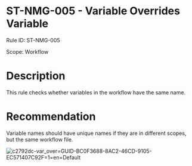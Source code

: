 ﻿# ST-NMG-005 - Variable Overrides Variable

Rule ID: ST-NMG-005

Scope: Workflow

# Description

This rule checks whether variables in the workflow have the same name.

# Recommendation

Variable names should have unique names if they are in different scopes, but the same workflow file.

![c2792dc-var_over=GUID-BC0F3688-8AC2-46CD-9105-EC571407C92F=1=en=Default](/images/c2792dc-var_over=GUID-BC0F3688-8AC2-46CD-9105-EC571407C92F=1=en=Default.png)
